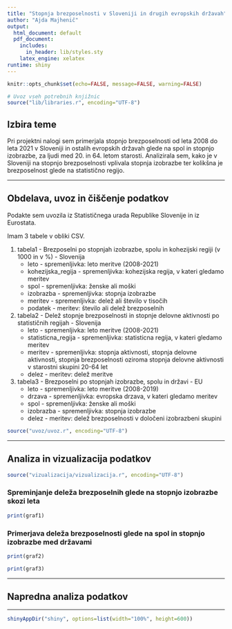 ```yaml
---
title: "Stopnja brezposelnosti v Sloveniji in drugih evropskih državah"
author: "Ajda Majhenič"
output:
  html_document: default
  pdf_document:
    includes:
      in_header: lib/styles.sty
    latex_engine: xelatex
runtime: shiny
---
```


```r
knitr::opts_chunk$set(echo=FALSE, message=FALSE, warning=FALSE)

# Uvoz vseh potrebnih knjižnic
source("lib/libraries.r", encoding="UTF-8")
```


## Izbira teme

Pri projektni nalogi sem primerjala stopnjo brezposelnosti od leta 2008 do leta 2021 v Sloveniji in ostalih evropskih državah glede na spol in stopnjo izobrazbe, za ljudi med 20. in 64. letom starosti. Analizirala sem, kako je v Sloveniji na stopnjo brezposelnosti vplivala stopnja izobrazbe ter kolikšna je brezposelnost glede na statistično regijo.

***

## Obdelava, uvoz in čiščenje podatkov

Podakte sem uvozila iz Statističnega urada Republike Slovenije in iz Eurostata.

Imam 3 tabele v obliki CSV.

1. tabela1 - Brezposelni po stopnjah izobrazbe, spolu in kohezijski regiji (v 1000 in v %) - Slovenija
    - leto - spremenljivka: leto meritve (2008-2021)
    - kohezijska_regija - spremenljivka: kohezijska regija, v kateri gledamo meritev
    - spol - spremenljivka: ženske ali moški
    - izobrazba - spremenljivka: stopnja izobrazbe
    - meritev - spremenljivka: delež ali število v tisočih
    - podatek - meritev: število ali delež brezposelnih
    
2. tabela2 - Delež stopnje brezposelnosti in stopnje delovne aktivnosti po statističnih regijah - Slovenija
    - leto - spremenljivka: leto meritve (2008-2021)
    - statisticna_regija - spremenljivka: statisticna regija, v kateri gledamo meritev
    - meritev - spremenljivka: stopnja aktivnosti, stopnja delovne aktivnosti, stopnja brezposelnosti oziroma stopnja delovne aktivnosti v starostni skupini 20-64 let
    - delez - meritev: delež meritve
    
3. tabela3 - Brezposelni po stopnjah izobrazbe, spolu in državi - EU
    - leto - spremenljivka: leto meritve (2008-2019)
    - drzava - spremenljivka: evropska drzava, v kateri gledamo meritev
    - spol - spremenljivka: ženske ali moški
    - izobrazba - spremenljivka: stopnja izobrazbe
    - delez - meritev: delež brezposelnosti v določeni izobrazbeni skupini

```r
source("uvoz/uvoz.r", encoding="UTF-8")
```

***

## Analiza in vizualizacija podatkov

```r
source("vizualizacija/vizualizacija.r", encoding="UTF-8")
```

### Spreminjanje deleža brezposelnih glede na stopnjo izobrazbe skozi leta

```r
print(graf1)
```

### Primerjava deleža brezposelnosti glede na spol in stopnjo izobrazbe med državami

```r
print(graf2)
```

```r
print(graf3)
```


***

## Napredna analiza podatkov


***

```r
shinyAppDir("shiny", options=list(width="100%", height=600))
```
